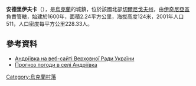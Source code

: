 {{coord|50|54|2|N|32|10|47|E|scale:100000|display=title}}

'''安德里伊夫卡'''（{{lang-uk|Андріївка}}），是[[烏克蘭|烏克蘭]]的城鎮，位於該國北部[[切爾尼戈夫州|切爾尼戈夫州]]，由[[伊奇尼亞區|伊奇尼亞區]]負責管轄，始建於1600年，面積2.24平方公里，海拔高度124米，2001年人口511，人口密度每平方公里228.33人。

==參考資料==
* [http://w1.c1.rada.gov.ua/pls/z7502/A005?rdat1=02.05.2010&rf7571=39929 Андріївка на веб-сайті Верховної Ради України]{{dead link|date=2017年12月 |bot=InternetArchiveBot |fix-attempted=yes }}
* [http://weather.in.ua/ua/chernigovskaja/164 Прогноз погоди в селі Андріївка] {{Wayback|url=http://weather.in.ua/ua/chernigovskaja/164 |date=20111220105720 }}

{{Ukraine-geo-stub}}
[[Category:烏克蘭村落|Category:烏克蘭村落]]